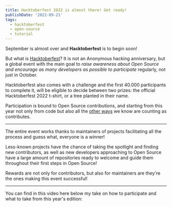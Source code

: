 ```yaml
---
title: Hacktoberfest 2022 is almost there! Get ready!
publishDate: '2022-09-21'
tags:
  - hacktoberfest
  - open-source
  - tutorial
---
```



September is almost over and **Hacktoberfest** is to begin soon!

But what is [Hacktoberfest](https://hacktoberfest.com/)? It is not an Anonymous hacking anniversary, but a global event with the main goal to _raise awareness about Open Source and encourage as many developers as possible to participate_ regularly, not just in October.

Hacktoberfest also comes with a challenge and the first 40.000 participants to complete it, will be eligible to decide between two prizes: the official Hacktoberfest 2022 t-shirt, or a tree planted in their name.

Participation is bound to Open Source contributions, and starting from this year not only from code but also all the [other ways](/open-source-without-code) we know are counting as contributes.

---

The entire event works thanks to maintainers of projects facilitating all the process and guess what, everyone is a winner!

Less-known projects have the chance of taking the spotlight and finding new contributors, as well as new developers approaching to Open Source have a large amount of repositories ready to welcome and guide them throughout their first steps in Open Source!

Rewards are not only for contributors, but also for maintainers are they're the ones making this event successful!

---

You can find in this video here below my take on how to participate and what to take from this year's edition:

<YouTube id="P_YJ4CbuUs0" />
